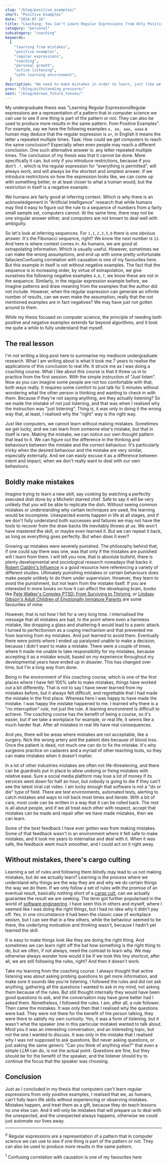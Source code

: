 ```yaml
---
slug: "/blog/positive_examples/"
short: "Positive Examples"
date: "2024-07-16"
title: "Coaching: You Can't Learn Regular Expressions from Only Positive Examples"
category: "personal"
subcategory: "coaching"
keywords:
  [
    "learning from mistakes",
    "positive examples",
    "regular expressions",
    "coaching",
    "personal growth",
    "active listening",
    "safe learning environment",
  ]
description: "We need to make mistakes in order to learn, just like we need negative examples to train models in Computer Science. Why creating a safe environment for mistakes is crucial for genuine learning and development."
prev: "/blog/withstanding_pressure/"
next: "/blog/korean_future_tenses/"
---
```



My undergraduate thesis was "Learning Regular Expressions<Footnote presentation="0">Regular expressions are a representation of a pattern that in computer science we can use to see if one thing is part of the pattern or not. They can also be used to produce more results in the same pattern.</Footnote> from Positive Examples". For example, say we have the following examples `a, aa, aaa, aaaa` a human may deduce that the regular expression is `a+`, in English it means the letter `a` repeated multiple times. Task: How could we get computers to reach the same conclusion? Especially when even people may reach a different conclusion. One such alternative answer is: any letter repeated multiple times. The conclusion of my thesis was that it cannot be done. More specifically it can, but only if you introduce restrictions, because if you don't `.*`, which is the regular expression for "everything is permitted", will always work, and will always be the shortest and simplest answer. If we introduce restrictions on how the expression looks like, we can come up with something better, or at least closer to what a human would, but the restriction in itself is a negative example.

We humans are fairly good at inferring context. Which is why there is an acknowledgement in "Artificial Intelligence" research that while humans may find it easy to figure out the rule to a sequence of numbers from a fairly small sample set, computers cannot. At the same time, there may not be one singular answer either, and computers are not known to deal well with ambiguity.

So let's look at inferring sequences. For `1,1,2,3,5,8` there is one obvious answer. It's the Fibonacci sequence, right? We know the next number is `13`. And here is where context comes in. As humans, we are good at extrapolating information. Which is usually useful. However, sometimes we can make the wrong assumptions, and end up with some pretty unfortunate fallacies<Footnote presentation="1">Confusing correlation with causation is one of my favourites here</Footnote>. But this example in itself is not without negative examples. The fact that the sequence is in increasing order, by virtue of extrapolation, we give ourselves the following negative examples `4,6,7`, we know these are not in the sequence. Similarly, in the regular expression example before, we imagine patterns and draw meaning from the examples that the author did not include. However, when the regular expression can generate an infinite number of results, can we even make the assumption, really that the not mentioned examples are in fact negatives? We may have just not gotten around to them.

While my thesis focused on computer science, the principle of needing both positive and negative examples extends far beyond algorithms, and it took me quite a while to fully understand that myself.

## The real lesson

I'm not writing a blog post here to summarise my mediocre undergraduate research. What I am writing about is what it took me 7 years to realise the applications of this conclusion to real life. It struck me as I was doing a coaching course. What I like about this course is that it threw us in to practice from the first session. With the simple instruction of "Just listen". Now as you can imagine some people are not too comfortable with that, both ways really. It requires some comfort to just talk for 5 minutes without wondering what the other person is thinking and wanting to check in with them. Because if they're not saying anything, are they actually listening? So we made the mistake of not just listening, and that was when I realised why the instruction was "just listening". Thing is, it was only in doing it the wrong way that, at least, I realised why the "right" way is the right way.

Just like computers, we cannot learn without making mistakes. Sometimes we get lucky, and we can learn from someone else's mistake, but that in itself is rare. Making the mistake, we can notice our own thought pattern that lead to it. We can figure out the difference in the thinking and behaviours between the mistake and the correct behaviour. It's particularly tricky when the desired behaviour and the mistake are very similar, especially externally. And we can easily excuse it as a difference between intent and impact, when we don't really want to deal with our own behaviours.

## Boldly make mistakes

Imagine trying to learn a new skill, say cooking by watching a perfectly executed dish done by a Michelin starred chef. Safe to say it will be very unlikely that you will be able to replicate the dish. Without seeing common mistakes or understanding why certain techniques are used, the learning would be incomplete. Unexpected events happen in life at all stages, and if we don't fully understand both successes and failures we may not have the tools to recover from the draw backs life inevitably throws at us. We won't have mastered the skill, or maybe even learned it. But we can repeat it back, as long as everything goes perfectly. But when does it ever?

Growing up mistakes were severely punished. The philosophy behind that, if one could say there was one, was that only if the mistakes are punished will I learn from them. I will tell you now, that is absolute bullshit, there is plenty developmental and sociological research nowadays that backs it. <a href="https://www.goodreads.com/book/show/28815.Influence" target="_blank">Robert Cialdini's Influence</a> is a good resource here referencing a variety of different studies. Ultimately punishing mistakes or certain behaviours does make people unlikely to do them under supervision. However, they learn to avoid the punishment, but not learn from the mistake itself. If you are interested in more books on how it can affect the developing brain, books like <a href="https://www.goodreads.com/book/show/20556323-complex-ptsd" target="_blank">Pete Walker's Complex PTSD: From Surviving to Thriving</a>, or <a href="https://www.goodreads.com/book/show/23129659-adult-children-of-emotionally-immature-parents" target="_blank">Lindsay Gibson's Adult Children of Emotionally Immature Parents</a> are some favourites of mine.

However, that is not how I felt for a very long time. I internalised the message that all mistakes are bad, to the point where even a harmless mistake, like dropping a glass and shattering it would lead to a panic attack. I turned to perfectionism as a coping mechanism and that prevented me from learning from my mistakes. And just learned to avoid them. Eventually there were points where I ended up paralysed unable to make a decision, because I didn't want to make a mistake. There were a couple of times, where it made me unable to take responsibility for my mistakes, because accepting it as a mistake would, based on my experience throughout my developmental years have ended up in disaster. This has changed over time, but I'm a long way from done.

Being in the environment of this coaching course, which is one of the first places where I have felt 100% safe to make mistakes, things have worked out a bit differently. That is not to say I have never learned from my mistakes before, but it always felt difficult, and regrettable that I had made the mistake in the first place. Whereas here I was happy to have made the mistake. I was happy the mistake happened to me. I learned why there is a "no interruption" rule, not just the rule. A learning environment is difficult to achieve. The coaching course has the benefit of being a course, so it's easier, but if we take a workplace for example, or real life, it seems like a much harder feat. After all mistakes in real life have real consequences.

And yes, there will be areas where mistakes are not acceptable, like a surgery. Nick the wrong artery and the patient dies because of blood loss. Once the patient is dead, not much one can do to fix the mistake. It's why surgeons practice on cadavers and a myriad of other teaching tools, so they can make mistakes when it doesn't matter.

In a lot of other industries mistakes are often not life-threatening, and there can be guardrails put in place to allow undoing or fixing mistakes with relative ease. Sure a social media platform may lose a lot of money if its services went down for half an hour, but nobody is going to die if they can't see the latest viral cat video. I am lucky enough that software is not a "do or die" type of field. There are test environments, automated tests, alerting to catch mistakes and ways to roll back most times and iterate. With a bit of care, most code can be written in a way that it can be rolled back. The rest is all about people, and if we all treat each other with respect, accept that mistakes can be made and repair after we have made mistakes, then we can learn.

Some of the best feedback I have ever gotten was from making mistakes. Some of that feedback wasn't in an environment where it felt safe to make mistakes, and it took me years to internalise and deal with it. When it was safe, the feedback went much smoother, and I could act on it right away.

## Without mistakes, there's cargo culting

Learning a set of rules and following them blindly may lead to us not making mistakes, but do we actually learn? Learning is the process where we understand why things are the way they are and why we do certain things the way we do them. If we only follow a set of rules with the promise of an eventual result, basically nothing short of a <a href="https://en.wikipedia.org/wiki/Cargo_cult" target="_blank">cargo cult</a>, can we actually guarantee the result we are seeking. The term got further popularised in the world of <a href="https://en.wikipedia.org/wiki/Cargo_cult_programming">software engineering</a>. I have seen this in others and myself, where I seemed like I was doing the right things, but I had no idea why it didn't pay off. Yes, in one circumstance it had been the classic case of workplace sexism, but I can see that in a few others, while the behaviour seemed to be there, the underlying motivation and thinking wasn't, because I hadn't yet learned the skill.

It is easy to make things look like they are doing the right thing. And sometimes we can learn right off the bat how something is the right thing to do, but we often, if not always, need the contrast to learn why. We may otherwise always wonder how would it be if we took this tiny shortcut, after all, we are still following the rules, right? And then it doesn't work.

Take my learning from the coaching course. I always thought that active listening was about asking probing questions to get more information, and make sure it sounds like you're listening. I followed the rules and did not ask anything, gathering all the questions I wanted to ask in my mind, not asking them because of the rules. But still thought internally they would have been good questions to ask, and the conversation may have gone better had I asked them. Nonetheless, I followed the rules. I am, after all, a rule follower. Then came the mistakes. It was only then that I realised why the questions were bad. They were not there for the benefit of the person talking, they were there to satisfy my own curiosity. Yes, it was a form of listening, but it wasn't what the speaker (me in this particular mistake) wanted to talk about. Mind you it was an interesting conversation, and an interesting topic, but not the one I wanted to discuss. It was only in the mistake that I realised why I was not supposed to ask questions. But never asking questions, or just asking the same generic "Can you think of anything else?" that even a simple LLM can do, is not the actual point. Questions are fine, but they should be for the benefit of the speaker, and the listener should try to continue the focus that the speaker was choosing.

## Conclusion

Just as I concluded in my thesis that computers can't learn regular expressions from only positive examples, I realised that we, as humans, can't fully learn life skills without experiencing or observing mistakes. Mistakes happen, and treat them as a gift, because they do teach lessons no one else can. And it will only be mistakes that will prepare us to deal with the unexpected, and the unexpected always happens, otherwise we could just automate our lives away.

<AuthorCard/>

---

<sup>0</sup> Regular expressions are a representation of a pattern that in computer
science we can use to see if one thing is part of the pattern or not. They can also
be used to produce more results in the same pattern.

<sup>1</sup> Confusing correlation with causation is one of my favourites here